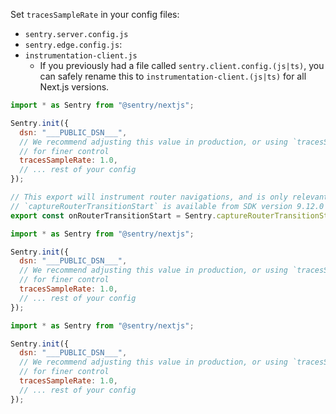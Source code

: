 Set `tracesSampleRate` in your config files:
- `sentry.server.config.js`
- `sentry.edge.config.js`:
- `instrumentation-client.js`
  - If you previously had a file called `sentry.client.config.(js|ts)`, you can safely rename this to `instrumentation-client.(js|ts)` for all Next.js versions.

```javascript {tabTitle:Client} {filename:instrumentation-client.(js|ts)}
import * as Sentry from "@sentry/nextjs";

Sentry.init({
  dsn: "___PUBLIC_DSN___",
  // We recommend adjusting this value in production, or using `tracesSampler`
  // for finer control
  tracesSampleRate: 1.0,
  // ... rest of your config
});

// This export will instrument router navigations, and is only relevant if you enable tracing.
// `captureRouterTransitionStart` is available from SDK version 9.12.0 onwards
export const onRouterTransitionStart = Sentry.captureRouterTransitionStart;
```

```javascript {tabTitle:Server} {filename:sentry.server.config.(js|ts)}
import * as Sentry from "@sentry/nextjs";

Sentry.init({
  dsn: "___PUBLIC_DSN___",
  // We recommend adjusting this value in production, or using `tracesSampler`
  // for finer control
  tracesSampleRate: 1.0,
  // ... rest of your config
});
```

```javascript {tabTitle:Edge} {filename:sentry.edge.config.(js|ts)}
import * as Sentry from "@sentry/nextjs";

Sentry.init({
  dsn: "___PUBLIC_DSN___",
  // We recommend adjusting this value in production, or using `tracesSampler`
  // for finer control
  tracesSampleRate: 1.0,
  // ... rest of your config
});
```

<Include name="nextjs-app-router-14-config" />